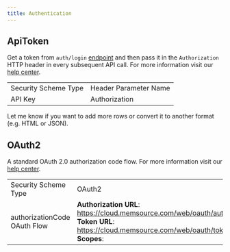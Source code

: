 ```yaml
---
title: Authentication
---
```


## ApiToken

Get a token from `auth/login` [endpoint](/en/api/tms/latest/authentication/login) and then pass it in the `Authorization` HTTP header in every subsequent API call. For more information visit our [help center](https://support.phrase.com/hc/en-us/articles/5709662181404-API-Authentication-TMS-#token-0-0).

|                      |                       |
|----------------------|-----------------------|
| Security Scheme Type | Header Parameter Name |
| API Key              | Authorization         |

Let me know if you want to add more rows or convert it to another format (e.g. HTML or JSON).


## OAuth2

A standard OAuth 2.0 authorization code flow. For more information visit our [help center](https://support.phrase.com/hc/en-us/articles/5709662181404-API-Authentication-TMS-#oauth-2-0-0-1).

|                      |                       |
|----------------------|-----------------------|
| Security Scheme Type |	OAuth2               |
| authorizationCode OAuth Flow | **Authorization URL**: https://cloud.memsource.com/web/oauth/authorize <br />**Token URL**: https://cloud.memsource.com/web/oauth/token <br /> **Scopes**: |